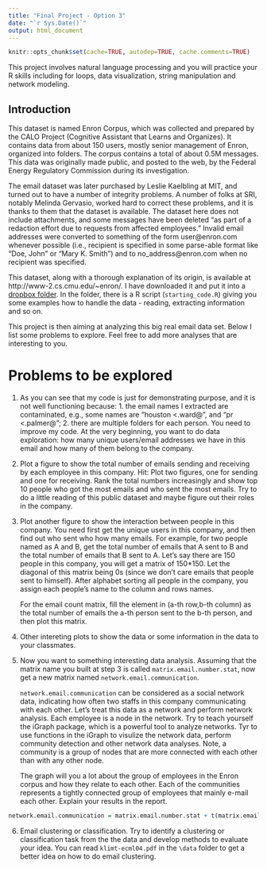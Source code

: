 ```yaml
---
title: "Final Project - Option 3"
date: "`r Sys.Date()`"
output: html_document
---
```


```r
knitr::opts_chunk$set(cache=TRUE, autodep=TRUE, cache.comments=TRUE)
```

This project involves natural language processing and you will practice your R skills including for loops, data visualization, string manipulation and network modeling. 

## Introduction

This dataset is named Enron Corpus, which was collected and prepared by the CALO Project (Cognitive Assistant that Learns and Organizes). It contains data from about 150 users, mostly senior management of Enron, organized into folders. The corpus contains a total of about 0.5M messages. This data was originally made public, and posted to the web, by the Federal Energy Regulatory Commission during its investigation.

The email dataset was later purchased by Leslie Kaelbling at MIT, and turned out to have a number of integrity problems. A number of folks at SRI, notably Melinda Gervasio, worked hard to correct these problems, and it is thanks to them that the dataset is available. The dataset here does not include attachments, and some messages have been deleted "as part of a redaction effort due to requests from affected employees." Invalid email addresses were converted to something of the form user@enron.com whenever possible (i.e., recipient is specified in some parse-able format like "Doe, John" or "Mary K. Smith") and to no_address@enron.com when no recipient was specified.

This dataset, along with a thorough
explanation of its origin, is available at http://www-2.cs.cmu.edu/~enron/. I have downloaded it and put it into a [dropbox folder](https://www.dropbox.com/scl/fo/712oxzf2kgg1r1df2amxp/ANXbJZitucnO8e15U7hkXsE?rlkey=6hv233scvw1pzdjdhd5fljlgp&dl=0). In the folder, there is a R script (`starting_code.R`) giving you some examples how to handle the data - reading, extracting information and so on. 

This project is then aiming at analyzing this big real email data set. Below I list some problems to explore. Feel free to add more analyses that are interesting to you. 

Problems to be explored
===

1. As you can see that my code is just for demonstrating purpose, and it is not well functioning because: 1.  the email names I extracted are contaminated, e.g., some names are "houston <.ward@", and "pr <.palmer@"; 2. there are multiple folders for each person. You need to improve my code. At the very beginning, you want to do data exploration: how many unique users/email addresses we have in this email and how many of them belong to the company. 

2. Plot a figure to show the total number of emails sending and receiving by each employee in this company. Hit: Plot two figures, one for sending and one for receiving.  Rank the total numbers increasingly and show top 10 people who got the most emails and who sent the most emails. Try to do a little reading of this public dataset and maybe figure out their roles in the company. 

3. Plot another figure to show the interaction between people in this company. You need first get the unique users in this company, and then find out who sent who how many emails. For example, for two people named as A and B, get the total number of emails that A sent to B and the total number of emails that B sent to A. Let's say there are 150 people in this company, you will get a matrix of 150*150. Let the diagonal of this matrix being 0s (since we don't care emails that people sent to himself).  After alphabet sorting all people in the company, you assign each people's name to the column and rows names. 

    For the email count matrix, fill the element in (a-th row,b-th column) as the total number of emails the a-th person sent to the b-th person, and then plot this matrix. 

4. Other intereting plots to show the data or some information in the data to your classmates. 

5. Now you want to something interesting data analysis. Assuming that the matrix name you built at step 3 is called `matrix.email.number.stat`, now get a new matrix named `network.email.communication`.

    `network.email.communication` can be considered as a social network data, indicating how often two staffs in this company communicating with each other. Let's treat this data as a network and perform network analysis.  Each employee is a node in the network. Try to teach yourself the iGraph package, which is a powerful tool to analyze networks. Tyr to use functions in the iGraph to visulize the network data, perform community detection and other network data analyses. Note, a community is a group of nodes that are more connected with each other than with any other node.

    The graph will you a lot about the group of employees in the Enron corpus and how they relate to each other. Each of the communities represents a tightly connected group of employees that mainly e-mail each other.  Explain your results in the report. 
    
```r
network.email.communication = matrix.email.number.stat + t(matrix.email.number.stat)
```   

6. Email clustering or classification. Try to identify a clustering or classification task from the the data and develop methods to evaluate your idea. You can read  `klimt-ecml04.pdf` in the `\data` folder to get a better idea on how to do email clustering.  



